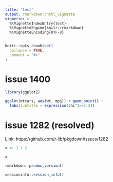 ```yaml
---
title: "test"
output: rmarkdown::html_vignette
vignette: >
  %\VignetteIndexEntry{test}
  %\VignetteEngine{knitr::rmarkdown}
  %\VignetteEncoding{UTF-8}
---
```


```r
knitr::opts_chunk$set(
  collapse = TRUE,
  comment = "#>"
)
```

# issue 1400

```r
library(ggplot2)

ggplot(mtcars, aes(wt, mpg)) + geom_point() + 
  labs(subtitle = expression(chi^2==2.2))
```

# issue 1282 (resolved)

Link: https://github.com/r-lib/pkgdown/issues/1282

```r
x <- 1 + 2

x
```

```r
rmarkdown::pandoc_version()
```

```r
sessioninfo::session_info()
```
